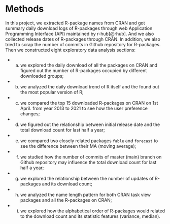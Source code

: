 # Methods

In this project, we extracted R-package names from CRAN and got summary daily download logs of R-packages through web Application Programming Interface (API) maintained by r-hub[@rhub]. And we also collected release dates of R-packages through CRAN. In addition, we also tried to scrap the number of commits in Github repository for R-packages. Then we constructed eight exploratory data analysis sections: 

- a) we explored the daily download of all the packages on CRAN and figured out the number of R-packages occupied by different downloaded groups; 

- b) we analyzed the daily download trend of R itself and the found out the most popular version of R; 

- c) we compared the top 15 downloaded R-packages on CRAN on 1st April. from year 2013 to 2021 to see how the user preference changes;

- d) we figured out the relationship between initial release date and the total download count for last half a year; 

- e) we compared two closely related packages `fable` and `forecast` to see the difference between their MA (moving average); 

- f) we studied how the number of commits of master (main) branch on Github repository may influence the total download count for last half a year; 

- g) we explored the relationship between the number of updates of R-packages and its download count; 

- h) we analyzed the name length pattern for both CRAN task view packages and all the R-packages on CRAN; 

- i) we explored how the alphabetical order of R-packages would related to the download count and its statistic features (variance, median).
